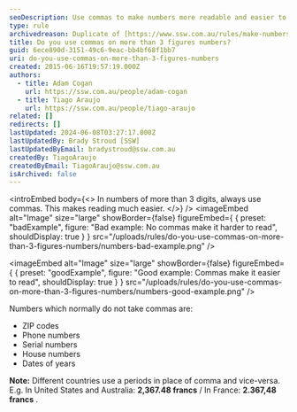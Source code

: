 ```yaml
---
seoDescription: Use commas to make numbers more readable and easier to comprehend, with specific exceptions such as ZIP codes, phone numbers, and dates.
type: rule
archivedreason: Duplicate of [https://www.ssw.com.au/rules/make-numbers-more-readable](/rules/make-numbers-more-readable)
title: Do you use commas on more than 3 figures numbers?
guid: 6ece890d-3151-49c6-9eac-bb4bf68f1bb7
uri: do-you-use-commas-on-more-than-3-figures-numbers
created: 2015-06-16T19:57:19.000Z
authors:
  - title: Adam Cogan
    url: https://ssw.com.au/people/adam-cogan
  - title: Tiago Araujo
    url: https://ssw.com.au/people/tiago-araujo
related: []
redirects: []
lastUpdated: 2024-06-08T03:27:17.000Z
lastUpdatedBy: Brady Stroud [SSW]
lastUpdatedByEmail: bradystroud@ssw.com.au
createdBy: TiagoAraujo
createdByEmail: TiagoAraujo@ssw.com.au
isArchived: false
---
```


<introEmbed
  body={<>
In numbers of more than 3 digits, always use commas. This makes reading much easier.
  </>}
/>
<imageEmbed
  alt="Image"
  size="large"
  showBorder={false}
  figureEmbed={ {
    preset: "badExample",
    figure: "Bad example: No commas make it harder to read",
    shouldDisplay: true
  } }
  src="/uploads/rules/do-you-use-commas-on-more-than-3-figures-numbers/numbers-bad-example.png"
/>

<imageEmbed
  alt="Image"
  size="large"
  showBorder={false}
  figureEmbed={ {
    preset: "goodExample",
    figure: "Good example: Commas make it easier to read",
    shouldDisplay: true
  } }
  src="/uploads/rules/do-you-use-commas-on-more-than-3-figures-numbers/numbers-good-example.png"
/>

Numbers which normally do not take commas are:

- ZIP codes
- Phone numbers
- Serial numbers
- House numbers
- Dates of years

**Note:** Different countries use a periods in place of comma and vice-versa.
E.g. In United States and Australia: **2,367.48 francs** / In France: **2.367,48 francs** .
